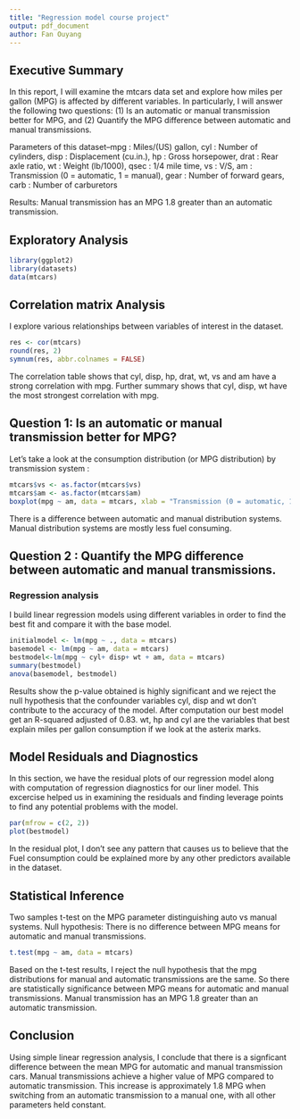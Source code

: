 ```yaml
---
title: "Regression model course project"
output: pdf_document
author: Fan Ouyang
---
```

## Executive Summary
In this report, I will examine the mtcars data set and explore how miles per gallon (MPG) is affected by different variables. In particularly, I will answer the following two questions: (1) Is an automatic or manual transmission better for MPG, and (2) Quantify the MPG difference between automatic and manual transmissions.

Parameters of this dataset--mpg : Miles/(US) gallon, cyl : Number of cylinders, disp : Displacement (cu.in.), hp : Gross horsepower, drat : Rear axle ratio, wt : Weight (lb/1000), qsec : 1/4 mile time, vs : V/S, am : Transmission (0 = automatic, 1 = manual), gear : Number of forward gears, carb : Number of carburetors

Results: Manual transmission has an MPG 1.8 greater than an automatic transmission.

## Exploratory Analysis
```r
library(ggplot2) 
library(datasets)
data(mtcars)
```

## Correlation matrix Analysis
I explore various relationships between variables of interest in the dataset.
```r
res <- cor(mtcars)
round(res, 2)
symnum(res, abbr.colnames = FALSE)
```
The correlation table shows that cyl, disp, hp, drat, wt, vs and am have a strong correlation with mpg. Further summary shows that cyl, disp, wt have the most strongest correlation with mpg.

## Question 1: Is an automatic or manual transmission better for MPG?
Let’s take a look at the consumption distribution (or MPG distribution) by transmission system :
```r
mtcars$vs <- as.factor(mtcars$vs)
mtcars$am <- as.factor(mtcars$am)
boxplot(mpg ~ am, data = mtcars, xlab = "Transmission (0 = automatic, 1 = manual)", ylab="Miles per Gallon")
```
There is a difference between automatic and manual distribution systems. Manual distribution systems are mostly less fuel consuming.

## Question 2 : Quantify the MPG difference between automatic and manual transmissions.
### Regression analysis

I build linear regression models using different variables in order to find the best fit and compare it with the base model.
```r
initialmodel <- lm(mpg ~ ., data = mtcars)
basemodel <- lm(mpg ~ am, data = mtcars)
bestmodel<-lm(mpg ~ cyl+ disp+ wt + am, data = mtcars)
summary(bestmodel)
anova(basemodel, bestmodel)
```
Results show the p-value obtained is highly significant and we reject the null hypothesis that the confounder variables cyl, disp and wt don’t contribute to the accuracy of the model.
After computation our best model get an R-squared adjusted of 0.83. wt, hp and cyl are the variables that best explain miles per gallon consumption if we look at the asterix marks.

## Model Residuals and Diagnostics
In this section, we have the residual plots of our regression model along with computation of regression diagnostics for our liner model. This excercise helped us in examining the residuals and finding leverage points to find any potential problems with the model.

```r
par(mfrow = c(2, 2))
plot(bestmodel)
```
In the residual plot, I don’t see any pattern that causes us to believe that the Fuel consumption could be explained more by any other predictors available in the dataset.

## Statistical Inference
Two samples t-test on the MPG parameter distinguishing auto vs manual systems. Null hypothesis: There is no difference between MPG means for automatic and manual transmissions.

```r
t.test(mpg ~ am, data = mtcars)
```

Based on the t-test results, I reject the null hypothesis that the mpg distributions for manual and automatic transmissions are the same. So there are statistically significance between MPG means for automatic and manual transmissions. Manual transmission has an MPG 1.8 greater than an automatic transmission.

## Conclusion
Using simple linear regression analysis, I conclude that there is a signficant difference between the mean MPG for automatic and manual transmission cars. Manual transmissions achieve a higher value of MPG compared to automatic transmission. This increase is approximately 1.8 MPG when switching from an automatic transmission to a manual one, with all other parameters held constant.